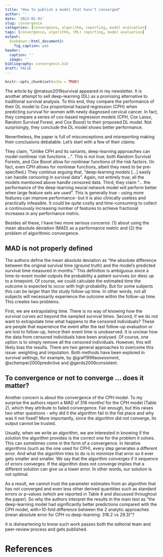 ```yaml
---
title: "How to publish a model that hasn’t converged"
author: ''
date: '2023-01-01'
slug: convergence
categories: [convergence, algorithm, reporting, model evaluation]
tags: [convergence, algorithm, (ML) reporting, model evaluation]
output: 
  bookdown::html_document2: 
    fig_caption: yes
header:
  caption: ''
  image: ''
bibliography: convergence.bib  
draft: FALSE
---
```


```r
knitr::opts_chunk$set(echo = TRUE)
```

The article by @matsuo2019survival appeared in my newsletter. It is another attempt to sell deep-learning (DL) as a promising alternative to traditional survival analysis. To this end, they compare the performance of their DL model to Cox proportional hazard regression (CPH) when predicting survival for women with newly diagnosed cervical cancer. In fact, they compare a series of cox-based regression models (CPH, Cox Lasso, Random Survival Forest, and Cox Boost) to their proposed DL model. Not surprisingly, they conclude the DL model shows better performance. 

Nevertheless, the paper is full of misconceptions and misreporting making their conclusions debatable. Let’s start with a few of their claims: 

They claim,  “Unlike CPH and its variants, deep-learning approaches can model nonlinear risk functions …”. This is not true; both Random Survival Forests, and Cox Boost allow for nonlinear functions of the risk factors. (In fact, even CPH allows for nonlinear functions, albeit they need to be pre-specified.) They continue arguing that, “deep-learning models […] easily can handle censoring in survival data”. Again, not entirely true; all the models mentioned above handle censored data. Third, they claim “... the performance of the deep-learning neural network model will perform better when large feature sets are used”. This is generally true - using more features can improve performance- but it is also clinically useless and practically infeasible. It could be quite costly and time-consuming to collect a continuously increasing number of features to achieve fractional increases in any performance metric.

Besides all these, I have two more serious concerns: (1) about using the mean absolute deviation (MAD) as a performance metric and (2) the problem of algorithmic convergence.

## MAD is not properly defined
The authors define the mean absolute deviation as “the absolute difference between the original survival time (ground truth) and the model’s predicted survival time measured in months." This definition is ambiguous since a time-to-event model outputs the probability a patient survives (or dies) up to a timepoint. Of course, we could calculate the estimated time the outcome is expected to occur with high probability. But for some subjects this can be larger than the study follow-up time. In other words, not all subjects will necessarily experience the outcome within the follow-up time. This creates two problems.

First, we are extrapolating time. There is no way of knowing how the survival curves act beyond the sampled survival times. Second, if we do not want to extrapolate time what happens to the censored individuals? These are people that experience the event after the last follow-up evaluation or are lost to follow-up, hence their event time is unobserved. It is unclear how the data from censored individuals have been analysed. Of course, one option is to simply remove all the censored individuals. However, this will likely bias the results. There are two general approaches to overcome this issue: weighting and imputation.  Both methods have been explored in survival settings, for example, by @graf1999assessment, @schemper2000predictive and @gerds2006consistent.

## To convergence or not to converge … does it matter?
Another concern is about the convergence of the CPH model. To my surprise the authors report a MAD of 316 months! for the CPH model (Table 2), which they attribute to failed convergence. Fair enough, but this raises two other questions - why did it the algorithm fail in the fist place and why was it not fixed? More importantly, since the algorithm did not converge, its output cannot be trusted. 

Usually, when we write an algorithm, we are interested in knowing if the solution the algorithm provides is the correct one for the problem it solves. This can sometimes come in the form of a convergence. In iterative algorithms (such as the one used for CPH), every step generates a different error. And what the algorithm tries to do is to minimize that error so it ever gets smaller and smaller. We say that the algorithm converges if it sequence of errors converges. If the algorithm does not converge implies that a different solution can give us a lower error. In other words, our solution is not optimal. 

As a result, we cannot trust the parameter estimates from an algorithm that has not converged and even less other derived quantities such as standard errors or p-values (which are reported in Table 4 and discussed throughout the paper). So why the authors interpret the results in the main text as "the deep-learning model had significantly better predictions compared with the CPH model, with>10-fold difference between the 2 analytic approaches (mean absolute error for CPH vs deep-learning: 316.2 vs 29.3)"?

It is disheartening to know such work passes both the editorial team and peer-review process and gets published. 

# References
